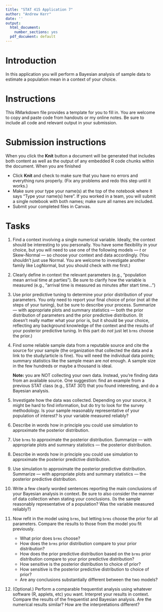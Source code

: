 ```yaml
---
title: "STAT 415 Application 7"
author: "Andrew Kerr"
date: ''
output:
  html_document:
    number_sections: yes
  pdf_document: default
---
```





# Introduction

In this application you will perform a Bayesian analysis of sample data to estimate a population mean in a context of your choice.


# Instructions

This RMarkdown file provides a template for you to fill in.
You are welcome to copy and paste code from handouts or my online notes.
Be sure to include all code and relevant output in your submission.


# Submission instructions

When you click the **Knit** button a document will be generated that includes both content as well as the output of any embedded R code chunks within the document.
When you are finished

- Click **Knit** and check to make sure that you have no errors and everything runs properly.
(Fix any problems and redo this step until it works.)
- Make sure your type your name(s) at the top of the notebook where it says "Type your name(s) here".
If you worked in a team, you will submit a single notebook with both names; make sure all names are included.
- Submit your completed files in Canvas.

# Tasks

1. Find a context involving a single numerical variable.
Ideally, the context should be interesting to you personally.
You have some flexibility in your choice, but you will need to use one of the following models --- $t$ or Skew-Normal --- so choose your context and data accordingly.
(You shouldn't just use Normal.
You are welcome to investigate another family like LogNormal, but you should check with me first.)

1. Clearly define in context the relevant parameters (e.g., "population mean arrival time at parties").
Be sure to clarify how the variable is measured (e.g., "arrival time is measured as minutes after start time...")

2. Use prior predictive tuning to determine your prior distribution of your parameters.
You only need to report your final choice of prior (not all the steps of your tuning), but be sure to describe your process.
Summarize --- with appropriate plots and summary statistics --- both the prior distribution of parameters and the prior predictive distribution.
(It doesn't really matter what your prior is, but it should be your choice, reflecting any background knowledge of the context and the results of your posterior predictive tuning.
In this part do *not* just let `brms` choose the prior.)


3. Find some reliable sample data from a reputable source and cite the source for your sample (the organization that collected the data and a link to the study/article is fine).
You will need the individual data points; summary statistics like the sample mean are *not* enough.
A sample size in the few hundreds or maybe a thousand is ideal.

    **Note:** you are NOT collecting your own data.
    Instead, you're finding data from an available source.
    One suggestion: find an example from a previous STAT class (e.g., STAT 301) that you found interesting, and do a Bayesian analysis.

4. Investigate how the data was collected.
Depending on your source, it might be hard to find information, but do try to look for the survey methodology.
Is your sample reasonably representative of your population of interest?
Is your variable measured reliably?


5. Describe in words how in principle you could use simulation to approximate the posterior distribution.

6. Use `brms` to approximate the posterior distribution.
Summarize --- with appropriate plots and summary statistics --- the posterior distribution.

7. Describe in words how in principle you could use simulation to approximate the posterior predictive distribution.

8. Use simulation to approximate the posterior predictive distribution.
Summarize --- with appropriate plots and summary statistics --- the posterior predictive distribution.


9. Write a few clearly worded sentences reporting the main conclusions of your Bayesian analysis in context.
Be sure to also consider the manner of data collection when stating your conclusions.
(Is the sample reasonably representative of a population?
Was the variable measured reliably?)


10. Now refit in the model using `brms`, but letting `brms` choose the prior for all parameters.
Compare the results to those from the model you fit previously.

    - What prior does `brms` choose?
    - How does the `brms` prior distribution compare to your prior distribution?
    - How does the prior predictive distribution based on the `brms` prior distribution compare to your prior predictive distribution?
    - How sensitive is the posterior distribution to choice of prior?
    - How sensitive is the posterior predictive distribution to choice of prior?
    - Are any conclusions substantially different between the two models?


11. (Optional.) Perform a comparable frequentist analysis using whatever software (R, applets, etc) you want.
Interpret your results in context.
Compare the results of the frequentist and Bayesian analysis.
Are the numerical results similar?
How are the interpretations different?


